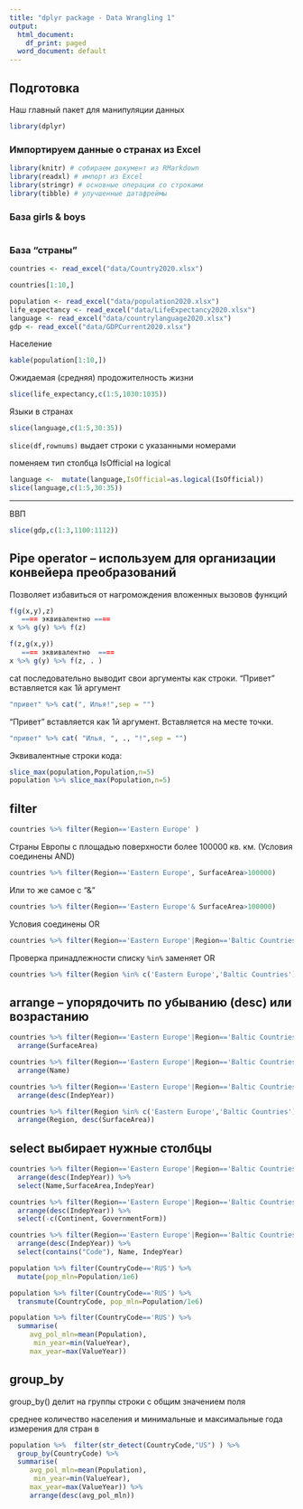 ```yaml
---
title: "dplyr package - Data Wrangling 1"
output:
  html_document:
    df_print: paged
  word_document: default
---
```


## Подготовка 


Наш главный пакет для манипуляции данных

```r
library(dplyr)
```


### Импортируем данные о странах из Excel

```r
library(knitr) # собираем документ из RMarkdown
library(readxl) # импорт из Excel
library(stringr) # основные операции со строками
library(tibble) # улучшенные датафреймы

```


### База girls & boys


```r

```





### База "страны"


```r
countries <- read_excel("data/Country2020.xlsx")

countries[1:10,]
```


```r
population <- read_excel("data/population2020.xlsx")
life_expectancy <- read_excel("data/LifeExpectancy2020.xlsx")
language <- read_excel("data/countrylanguage2020.xlsx")
gdp <- read_excel("data/GDPCurrent2020.xlsx")
```

Население 
```r
kable(population[1:10,])
```

Ожидаемая (средняя) продожителность жизни

```r
slice(life_expectancy,c(1:5,1030:1035))
```
Языки в странах

```r
slice(language,c(1:5,30:35))
```


`slice(df,rownums)`  выдает строки с указанными номерами




поменяем тип столбца IsOfficial на logical

```r
language <-  mutate(language,IsOfficial=as.logical(IsOfficial)) 
slice(language,c(1:5,30:35))
```


* * *


ВВП

```r
slice(gdp,c(1:3,1100:1112))
```



## Pipe operator -- используем для организации конвейера преобразований

Позволяет избавиться от нагромождения вложенных вызовов функций 

```r
f(g(x,y),z)
   ==== эквивалентно ==== 
x %>% g(y) %>% f(z)

f(z,g(x,y))
   ==== эквивалентно  ==== 
x %>% g(y) %>% f(z, . )
```
cat последовательно выводит свои аргументы как строки. "Привет" вставляется как 1й аргумент

```r
"привет" %>% cat(", Илья!",sep = "")
```

"Привет" вставляется как 1й аргумент. Вставляется на месте точки.

                          
```r
"привет" %>% cat( "Илья, ", ., "!",sep = "")
```


Эквивалентные строки кода:

```r
slice_max(population,Population,n=5)
population %>% slice_max(Population,n=5)
```



## filter 

```r
countries %>% filter(Region=='Eastern Europe' )
```


Страны Европы с площадью поверхности  более 100000 кв. км.
(Условия соединены AND)

```r
countries %>% filter(Region=='Eastern Europe', SurfaceArea>100000)
```

Или то же самое c "&"

```r
countries %>% filter(Region=='Eastern Europe'& SurfaceArea>100000)
```

Условия соединены OR


```r
countries %>% filter(Region=='Eastern Europe'|Region=='Baltic Countries', SurfaceArea<100000)
```

Проверка принадлежности списку `%in%` заменяет OR

```r
countries %>% filter(Region %in% c('Eastern Europe','Baltic Countries'), SurfaceArea<100000)
```

## arrange -- упорядочить по убыванию (desc) или возрастанию


```r
countries %>% filter(Region=='Eastern Europe'|Region=='Baltic Countries', SurfaceArea<100000) %>% 
  arrange(SurfaceArea)
```



```r
countries %>% filter(Region=='Eastern Europe'|Region=='Baltic Countries', SurfaceArea<100000) %>% 
  arrange(Name)
```




```r
countries %>% filter(Region=='Eastern Europe'|Region=='Baltic Countries', SurfaceArea<100000) %>% 
  arrange(desc(IndepYear))
```


```r
countries %>% filter(Region %in% c('Eastern Europe','Baltic Countries')) %>%
  arrange(Region, desc(SurfaceArea))
```


## select выбирает нужные столбцы



```r
countries %>% filter(Region=='Eastern Europe'|Region=='Baltic Countries', SurfaceArea<100000) %>% 
  arrange(desc(IndepYear)) %>% 
  select(Name,SurfaceArea,IndepYear)
```
```r
countries %>% filter(Region=='Eastern Europe'|Region=='Baltic Countries', SurfaceArea<100000) %>% 
  arrange(desc(IndepYear)) %>% 
  select(-c(Continent, GovernmentForm))
```


```r
countries %>% filter(Region=='Eastern Europe'|Region=='Baltic Countries', SurfaceArea<100000) %>% 
  arrange(desc(IndepYear)) %>% 
  select(contains("Code"), Name, IndepYear)
```


```r
population %>% filter(CountryCode=='RUS') %>% 
  mutate(pop_mln=Population/1e6)
```


```r
population %>% filter(CountryCode=='RUS') %>% 
  transmute(CountryCode, pop_mln=Population/1e6)
```



```r
population %>% filter(CountryCode=='RUS') %>% 
  summarise(
     avg_pol_mln=mean(Population),
      min_year=min(ValueYear),
     max_year=max(ValueYear))
```
## group_by



group_by() делит на группы строки с общим значением поля




среднее количество населения и минимальные и максимальные года измерения для стран в  

```r
population %>%  filter(str_detect(CountryCode,"US") ) %>% 
  group_by(CountryCode) %>% 
  summarise(
     avg_pol_mln=mean(Population),
      min_year=min(ValueYear),
     max_year=max(ValueYear)) %>% 
     arrange(desc(avg_pol_mln))
```